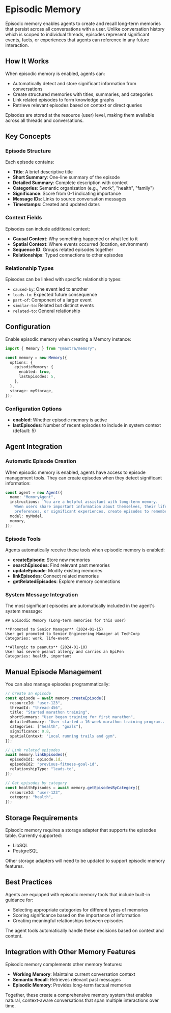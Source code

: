 # Episodic Memory

Episodic memory enables agents to create and recall long-term memories that persist across all conversations with a user. Unlike conversation history which is scoped to individual threads, episodes represent significant events, facts, or experiences that agents can reference in any future interaction.

## How It Works

When episodic memory is enabled, agents can:
- Automatically detect and store significant information from conversations
- Create structured memories with titles, summaries, and categories
- Link related episodes to form knowledge graphs
- Retrieve relevant episodes based on context or direct queries

Episodes are stored at the resource (user) level, making them available across all threads and conversations.

## Key Concepts

### Episode Structure

Each episode contains:
- **Title**: A brief descriptive title
- **Short Summary**: One-line summary of the episode
- **Detailed Summary**: Complete description with context
- **Categories**: Semantic organization (e.g., "work", "health", "family")
- **Significance**: Score from 0-1 indicating importance
- **Message IDs**: Links to source conversation messages
- **Timestamps**: Created and updated dates

### Context Fields

Episodes can include additional context:
- **Causal Context**: Why something happened or what led to it
- **Spatial Context**: Where events occurred (location, environment)
- **Sequence ID**: Groups related episodes together
- **Relationships**: Typed connections to other episodes

### Relationship Types

Episodes can be linked with specific relationship types:
- `caused-by`: One event led to another
- `leads-to`: Expected future consequence
- `part-of`: Component of a larger event
- `similar-to`: Related but distinct events
- `related-to`: General relationship

## Configuration

Enable episodic memory when creating a Memory instance:

```typescript filename="src/mastra/agents/index.ts"
import { Memory } from "@mastra/memory";

const memory = new Memory({
  options: {
    episodicMemory: {
      enabled: true,
      lastEpisodes: 5,
    },
  },
  storage: myStorage,
});
```

### Configuration Options

- **enabled**: Whether episodic memory is active
- **lastEpisodes**: Number of recent episodes to include in system context (default: 5)

## Agent Integration

### Automatic Episode Creation

When episodic memory is enabled, agents have access to episode management tools. They can create episodes when they detect significant information:

```typescript
const agent = new Agent({
  name: "MemoryAgent",
  instructions: `You are a helpful assistant with long-term memory.
    When users share important information about themselves, their life events,
    preferences, or significant experiences, create episodes to remember them.`,
  model: myModel,
  memory,
});
```

### Episode Tools

Agents automatically receive these tools when episodic memory is enabled:
- **createEpisode**: Store new memories
- **searchEpisodes**: Find relevant past memories
- **updateEpisode**: Modify existing memories
- **linkEpisodes**: Connect related memories
- **getRelatedEpisodes**: Explore memory connections

### System Message Integration

The most significant episodes are automatically included in the agent's system message:

```
## Episodic Memory (Long-term memories for this user)

**Promoted to Senior Manager** (2024-01-15)
User got promoted to Senior Engineering Manager at TechCorp
Categories: work, life-event

**Allergic to peanuts** (2024-01-10)
User has severe peanut allergy and carries an EpiPen
Categories: health, important
```

## Manual Episode Management

You can also manage episodes programmatically:

```typescript
// Create an episode
const episode = await memory.createEpisode({
  resourceId: "user-123",
  threadId: "thread-456",
  title: "Started marathon training",
  shortSummary: "User began training for first marathon",
  detailedSummary: "User started a 16-week marathon training program...",
  categories: ["health", "goals"],
  significance: 0.8,
  spatialContext: "Local running trails and gym",
});

// Link related episodes
await memory.linkEpisodes({
  episodeId1: episode.id,
  episodeId2: "previous-fitness-goal-id",
  relationshipType: "leads-to",
});

// Get episodes by category
const healthEpisodes = await memory.getEpisodesByCategory({
  resourceId: "user-123",
  category: "health",
});
```

## Storage Requirements

Episodic memory requires a storage adapter that supports the episodes table. Currently supported:
- LibSQL
- PostgreSQL

Other storage adapters will need to be updated to support episodic memory features.

## Best Practices

Agents are equipped with episodic memory tools that include built-in guidance for:
- Selecting appropriate categories for different types of memories
- Scoring significance based on the importance of information
- Creating meaningful relationships between episodes

The agent tools automatically handle these decisions based on context and content.

## Integration with Other Memory Features

Episodic memory complements other memory features:
- **Working Memory**: Maintains current conversation context
- **Semantic Recall**: Retrieves relevant past messages
- **Episodic Memory**: Provides long-term factual memories

Together, these create a comprehensive memory system that enables natural, context-aware conversations that span multiple interactions over time.